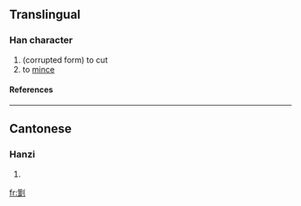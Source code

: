 ==Translingual==
===Han character===
{{Han char|rn=18|rad=刀|as=16|sn=18|four=|canj=竹一中弓 (HMLN)}}
# (corrupted form) to cut
# to [[mince]]
====References====
{{Han ref|kx=0145.310|hdz=10362.120|uh=3510|ud=13584}}

----
==Cantonese==
===Hanzi===
{{yue-hanzi|jyut=|y=chim1}}
# {{defn|Cantonese}}

[[fr:㔐]]